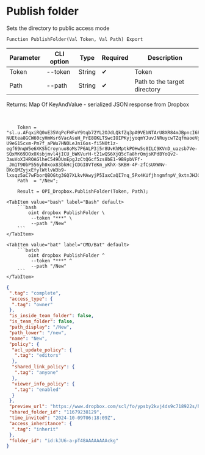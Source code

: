 ﻿---
sidebar_position: 1
---


# Publish folder
 Sets the directory to public access mode



`Function PublishFolder(Val Token, Val Path) Export`

  | Parameter | CLI option | Type | Required | Description |
  |-|-|-|-|-|
  | Token | --token | String | &#x2714; | Token |
  | Path | --path | String | &#x2714; | Path to the target directory |

  
  Returns:  Map Of KeyAndValue - serialized JSON response from Dropbox

<br/>




```bsl title="1C:Enterprise/OneScript code example"
    Token = "sl.u.AFqxiRQ0oE35VqPcFWFoY9tqb72YL2OJdLQkfZq3pA9VEbNTArU8XR84mJBpncI6FB8-NUEtea8GCW60cyHmWsr6VacAsuH_PrE8OKLTSwcIOIPKyjyoqmYJuvJNRuycwTZqfmaoeVgoJTXDSYWXGjnMjjt_1iONE_HzBRb1fR2mwnaKsn836EKte1xf9SgyLdzIpZADlgyTlWyVohORC_awdb7wMu0Yt6qifW3R0waIHLMDBzNkC2frUhAvtpWKAMPmYDQfG6ztL4zM76ywvlLM5ecYCTaa9rkBcnQxNgc0f18j-U9eG15cxm-Pm7f_aPWu7HNOLeJni6os-fi5N0t1z-egf69nqW5e6XKShCroynuo8oMs7P6ALP3j5r8UvKhMptkPOHw5s0ILC9KVnD_uazsb7Ve-SQxMK69DOx0Xsbjmvl4jICU_bWKVurH-t21wQS6XjQ5cTa8hrQmjsKPdBYoQv2-3auVoXIHROAGlheC549DUnEpgJzCtQGcf5zs8bE1-9B9pbVFf-_Jm1T90bP556yh0xox83bkHcjCDGI8VTeKm_yKhX-SKBH-4P-zfCsUXWNv-DKcQMZyjxEfylWtlvW3b9-lxsqz5aC7wFborQBOGtg3GQ7XLkvMAwyjP5IaxCaQI7nq_5Px4KUfjhngmfnpV_9xtnJHJG_s6iqKvul6MAKg0PXDI8cbLbkTCLo2aAZ7TGDO8ms8mqIkMJRrI01I...";
    Path  = "/New";

    Result = OPI_Dropbox.PublishFolder(Token, Path);
```
 

 <Tabs>
  
    <TabItem value="bash" label="Bash" default>
        ```bash
            oint dropbox PublishFolder \
             --token "***" \
             --path "/New"
        ```
    </TabItem>
  
    <TabItem value="bat" label="CMD/Bat" default>
        ```batch
            oint dropbox PublishFolder ^
             --token "***" ^
             --path "/New"
        ```
    </TabItem>
</Tabs>


```json title="Result"
{
 ".tag": "complete",
 "access_type": {
  ".tag": "owner"
 },
 "is_inside_team_folder": false,
 "is_team_folder": false,
 "path_display": "/New",
 "path_lower": "/new",
 "name": "New",
 "policy": {
  "acl_update_policy": {
   ".tag": "editors"
  },
  "shared_link_policy": {
   ".tag": "anyone"
  },
  "viewer_info_policy": {
   ".tag": "enabled"
  }
 },
 "preview_url": "https://www.dropbox.com/scl/fo/ypsby2kvj4ds9c718922s/h?dl=0",
 "shared_folder_id": "11679238129",
 "time_invited": "2024-10-09T06:18:09Z",
 "access_inheritance": {
  ".tag": "inherit"
 },
 "folder_id": "id:kJU6-a-pT48AAAAAAAAckg"
}
```
